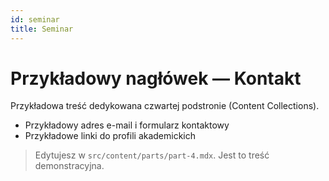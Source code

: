 ```yaml
---
id: seminar
title: Seminar
---
```


# Przykładowy nagłówek — Kontakt

Przykładowa treść dedykowana czwartej podstronie (Content Collections).

- Przykładowy adres e-mail i formularz kontaktowy
- Przykładowe linki do profili akademickich

> Edytujesz w `src/content/parts/part-4.mdx`. Jest to treść demonstracyjna.
